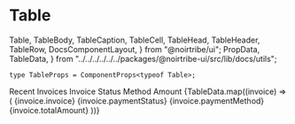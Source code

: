 # Table

  Table,
  TableBody,
  TableCaption,
  TableCell,
  TableHead,
  TableHeader,
  TableRow,
  DocsComponentLayout,
} from "@noirtribe/ui";
  PropData,
  TableData,
} from "../../../../../../packages/@noirtribe-ui/src/lib/docs/utils";

```tsx
type TableProps = ComponentProps<typeof Table>;
```

<div className="pb-24">
  <DocsComponentLayout propInfo={PropData}>
    <Table>
      <TableCaption>Recent Invoices</TableCaption>
      <TableHeader>
        <TableRow>
          <TableHead>Invoice</TableHead>
          <TableHead>Status</TableHead>
          <TableHead>Method</TableHead>
          <TableHead className="text-right">Amount</TableHead>
        </TableRow>
      </TableHeader>
      <TableBody>
        {TableData.map((invoice) => (
          <TableRow key={invoice.invoice}>
            <TableCell className="font-medium">{invoice.invoice}</TableCell>
            <TableCell>{invoice.paymentStatus}</TableCell>
            <TableCell>{invoice.paymentMethod}</TableCell>
            <TableCell className="text-right">{invoice.totalAmount}</TableCell>
          </TableRow>
        ))}
      </TableBody>
    </Table>
  </DocsComponentLayout>
</div>
